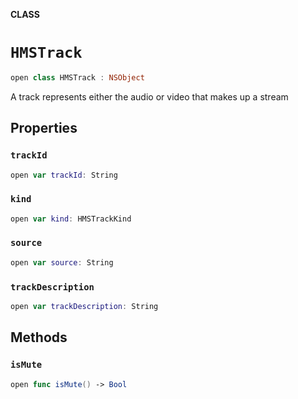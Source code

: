 **CLASS**

# `HMSTrack`

```swift
open class HMSTrack : NSObject
```

A track represents either the audio or video that makes up a stream

## Properties
### `trackId`

```swift
open var trackId: String
```

### `kind`

```swift
open var kind: HMSTrackKind
```

### `source`

```swift
open var source: String
```

### `trackDescription`

```swift
open var trackDescription: String
```

## Methods
### `isMute`

```swift
open func isMute() -> Bool
```
